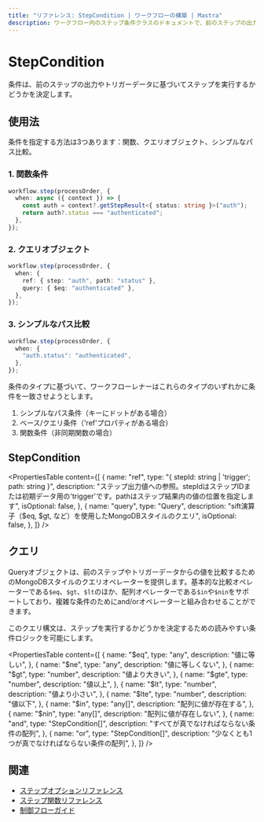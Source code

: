 ```yaml
---
title: "リファレンス: StepCondition | ワークフローの構築 | Mastra"
description: ワークフロー内のステップ条件クラスのドキュメントで、前のステップの出力やトリガーデータに基づいてステップを実行するかどうかを決定します。
---
```


# StepCondition

条件は、前のステップの出力やトリガーデータに基づいてステップを実行するかどうかを決定します。

## 使用法

条件を指定する方法は3つあります：関数、クエリオブジェクト、シンプルなパス比較。

### 1. 関数条件

```typescript copy showLineNumbers
workflow.step(processOrder, {
  when: async ({ context }) => {
    const auth = context?.getStepResult<{ status: string }>("auth");
    return auth?.status === "authenticated";
  },
});
```

### 2. クエリオブジェクト

```typescript copy showLineNumbers
workflow.step(processOrder, {
  when: {
    ref: { step: "auth", path: "status" },
    query: { $eq: "authenticated" },
  },
});
```

### 3. シンプルなパス比較

```typescript copy showLineNumbers
workflow.step(processOrder, {
  when: {
    "auth.status": "authenticated",
  },
});
```

条件のタイプに基づいて、ワークフローレナーはこれらのタイプのいずれかに条件を一致させようとします。

1. シンプルなパス条件（キーにドットがある場合）
2. ベース/クエリ条件（'ref'プロパティがある場合）
3. 関数条件（非同期関数の場合）

## StepCondition

<PropertiesTable
  content={[
    {
      name: "ref",
      type: "{ stepId: string | 'trigger'; path: string }",
      description:
        "ステップ出力値への参照。stepIdはステップIDまたは初期データ用の'trigger'です。pathはステップ結果内の値の位置を指定します",
      isOptional: false,
    },
    {
      name: "query",
      type: "Query<any>",
      description:
        "sift演算子（$eq, $gt, など）を使用したMongoDBスタイルのクエリ",
      isOptional: false,
    },
  ]}
/>

## クエリ

Queryオブジェクトは、前のステップやトリガーデータからの値を比較するためのMongoDBスタイルのクエリオペレーターを提供します。基本的な比較オペレーターである`$eq`、`$gt`、`$lt`のほか、配列オペレーターである`$in`や`$nin`をサポートしており、複雑な条件のためにand/orオペレーターと組み合わせることができます。

このクエリ構文は、ステップを実行するかどうかを決定するための読みやすい条件ロジックを可能にします。

<PropertiesTable
  content={[
    {
      name: "$eq",
      type: "any",
      description: "値に等しい",
    },
    {
      name: "$ne",
      type: "any",
      description: "値に等しくない",
    },
    {
      name: "$gt",
      type: "number",
      description: "値より大きい",
    },
    {
      name: "$gte",
      type: "number",
      description: "値以上",
    },
    {
      name: "$lt",
      type: "number",
      description: "値より小さい",
    },
    {
      name: "$lte",
      type: "number",
      description: "値以下",
    },
    {
      name: "$in",
      type: "any[]",
      description: "配列に値が存在する",
    },
    {
      name: "$nin",
      type: "any[]",
      description: "配列に値が存在しない",
    },
    {
      name: "and",
      type: "StepCondition[]",
      description: "すべてが真でなければならない条件の配列",
    },
    {
      name: "or",
      type: "StepCondition[]",
      description: "少なくとも1つが真でなければならない条件の配列",
    },
  ]}
/>

## 関連

- [ステップオプションリファレンス](./step-options.mdx)
- [ステップ関数リファレンス](./step-function.mdx)
- [制御フローガイド](../../docs/workflows/control-flow.mdx)
